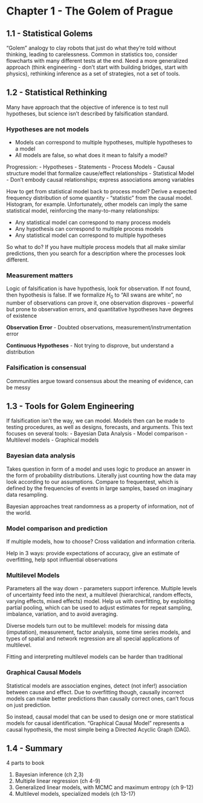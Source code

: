 # Chapter 1 - The Golem of Prague

## 1.1 - Statistical Golems

"Golem" analogy to clay robots that just do what they're told without thinking, leading to carelessness. Common in statistics too, consider flowcharts with many different tests at the end. Need a more generalized approach (think engineering - don't start with building bridges, start with physics), rethinking inference as a set of strategies, not a set of tools.

## 1.2 - Statistical Rethinking

Many have approach that the objective of inference is to test null hypotheses, but science isn't described by falsification standard.

### Hypotheses are not models 
- Models can correspond to multiple hypotheses, multiple hypotheses to a model
- All models are false, so what does it mean to falsify a model?

Progression:
- Hypotheses - Statements
- Process Models - Causal structure model that formalize cause/effect relationships
- Statistical Model - Don't embody causal relationships; express associations among variables

How to get from statistical model back to process model? Derive a expected frequency distribution of some quantity - "statistic" from the causal model. Histogram, for example. Unfortunately, other models can imply the same statistical model, reinforcing the many-to-many relationships:

- Any statistical model can correspond to many process models
- Any hypothesis can correspond to multiple process models
- Any statistical model can correspond to multiple hypotheses

So what to do? If you have multiple process models that all make similar predictions, then you search for a description where the processes look different. 

### Measurement matters 
Logic of falsification is have hypothesis, look for observation. If not found, then hypothesis is false. If we formalize $H_0$ to "All swans are white", no number of observations can prove it, one observation disproves - powerful but prone to observation errors, and quantitative hypotheses have degrees of existence

**Observation Error** - Doubted observations, measurement/instrumentation error

**Continuous Hypotheses** - Not trying to disprove, but understand a distribution

### Falsification is consensual

Communities argue toward consensus about the meaning of evidence, can be messy

## 1.3 - Tools for Golem Engineering
If falsification isn't the way, we can model. Models then can be made to testing procedures, as well as designs, forecasts, and arguments. This text focuses on several tools:
- Bayesian Data Analysis
- Model comparison
- Multilevel models
- Graphical models


### Bayesian data analysis
Takes question in form of a model and uses logic to produce an answer in the form of probability distributions. Literally just counting how the data may look according to our assumptions. Compare to frequentest, which is defined by the frequencies of events in large samples, based on imaginary data resampling.

Bayesian approaches treat randomness as a property of information, not of the world.

### Model comparison and prediction
If multiple models, how to choose? Cross validation and information criteria.

Help in 3 ways: provide expectations of accuracy, give an estimate of overfitting, help spot influential observations

### Multilevel Models

Parameters all the way down - parameters support inference. Multiple levels of uncertainty feed into the next, a multilevel (hierarchical, random effects, varying effects, mixed effects) model. Help us with overfitting, by exploiting partial pooling, which can be used to adjust estimates for repeat sampling, imbalance, variation, and to avoid averaging.

Diverse models turn out to be multilevel: models for missing data (imputation), measurement, factor analysis, some time series models, and types of spatial and network regression are all special applications of multilevel.

Fitting and interpreting multilevel models can be harder than traditional

### Graphical Causal Models 

Statistical models are association engines, detect (not infer!) association between cause and effect. Due to overfitting though, causally incorrect models can make better predictions than causally correct ones, can't focus on just prediction.

So instead, causal model that can be used to design one or more statistical models for causal identification. "Graphical Causal Model" represents a causal hypothesis, the most simple being a Directed Acyclic Graph (DAG).


## 1.4 - Summary

4 parts to book

1. Bayesian inference (ch 2,3)
2. Multiple linear regression (ch 4-9)
3. Generalized linear models, with MCMC and maximum entropy (ch 9-12)
4. Multilevel models, specialized models (ch 13-17)


